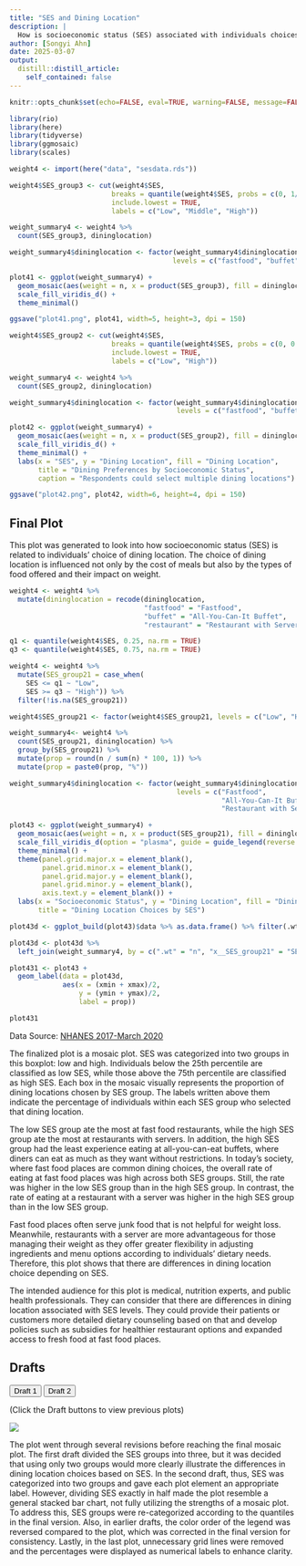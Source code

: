 ```yaml
---
title: "SES and Dining Location"
description: |
  How is socioeconomic status (SES) associated with individuals choices of dining locations?
author: [Songyi Ahn]
date: 2025-03-07
output:
  distill::distill_article:
    self_contained: false
---
```


```r
knitr::opts_chunk$set(echo=FALSE, eval=TRUE, warning=FALSE, message=FALSE)
```

```r
library(rio)
library(here)
library(tidyverse)
library(ggmosaic)
library(scales)
```

```r
weight4 <- import(here("data", "sesdata.rds"))
```

```r
weight4$SES_group3 <- cut(weight4$SES,
                         breaks = quantile(weight4$SES, probs = c(0, 1/3, 2/3, 1), na.rm = TRUE),
                         include.lowest = TRUE,
                         labels = c("Low", "Middle", "High"))

weight_summary4 <- weight4 %>%
  count(SES_group3, dininglocation)

weight_summary4$dininglocation <- factor(weight_summary4$dininglocation, 
                                        levels = c("fastfood", "buffet", "restaurant"))

plot41 <- ggplot(weight_summary4) +
  geom_mosaic(aes(weight = n, x = product(SES_group3), fill = dininglocation)) +
  scale_fill_viridis_d() +
  theme_minimal()

ggsave("plot41.png", plot41, width=5, height=3, dpi = 150)
```

```r
weight4$SES_group2 <- cut(weight4$SES,
                         breaks = quantile(weight4$SES, probs = c(0, 0.5, 1), na.rm = TRUE),
                         include.lowest = TRUE,
                         labels = c("Low", "High"))

weight_summary4 <- weight4 %>%
  count(SES_group2, dininglocation)

weight_summary4$dininglocation <- factor(weight_summary4$dininglocation, 
                                         levels = c("fastfood", "buffet", "restaurant"))

plot42 <- ggplot(weight_summary4) +
  geom_mosaic(aes(weight = n, x = product(SES_group2), fill = dininglocation)) +
  scale_fill_viridis_d() +
  theme_minimal() +
  labs(x = "SES", y = "Dining Location", fill = "Dining Location",
       title = "Dining Preferences by Socioeconomic Status",
       caption = "Respondents could select multiple dining locations")

ggsave("plot42.png", plot42, width=6, height=4, dpi = 150)
```

## Final Plot

This plot was generated to look into how socioeconomic status (SES) is related to individuals’ choice of dining location. The choice of dining location is influenced not only by the cost of meals but also by the types of food offered and their impact on weight. 

```r
weight4 <- weight4 %>%
  mutate(dininglocation = recode(dininglocation,
                                 "fastfood" = "Fastfood", 
                                 "buffet" = "All-You-Can-It Buffet", 
                                 "restaurant" = "Restaurant with Server"))

q1 <- quantile(weight4$SES, 0.25, na.rm = TRUE)
q3 <- quantile(weight4$SES, 0.75, na.rm = TRUE)

weight4 <- weight4 %>%
  mutate(SES_group21 = case_when(
    SES <= q1 ~ "Low",
    SES >= q3 ~ "High")) %>%
  filter(!is.na(SES_group21))

weight4$SES_group21 <- factor(weight4$SES_group21, levels = c("Low", "High"))

weight_summary4<- weight4 %>%
  count(SES_group21, dininglocation) %>%
  group_by(SES_group21) %>%
  mutate(prop = round(n / sum(n) * 100, 1)) %>%
  mutate(prop = paste0(prop, "%"))

weight_summary4$dininglocation <- factor(weight_summary4$dininglocation, 
                                         levels = c("Fastfood",
                                                    "All-You-Can-It Buffet",
                                                    "Restaurant with Server"))

plot43 <- ggplot(weight_summary4) +
  geom_mosaic(aes(weight = n, x = product(SES_group21), fill = dininglocation)) +
  scale_fill_viridis_d(option = "plasma", guide = guide_legend(reverse = TRUE)) +
  theme_minimal() +
  theme(panel.grid.major.x = element_blank(),
        panel.grid.minor.x = element_blank(),
        panel.grid.major.y = element_blank(),
        panel.grid.minor.y = element_blank(),
        axis.text.y = element_blank()) +
  labs(x = "Socioeconomic Status", y = "Dining Location", fill = "Dining Location",
       title = "Dining Location Choices by SES")

plot43d <- ggplot_build(plot43)$data %>% as.data.frame() %>% filter(.wt > 0)

plot43d <- plot43d %>%
  left_join(weight_summary4, by = c(".wt" = "n", "x__SES_group21" = "SES_group21", "x__fill__dininglocation" = "dininglocation"))

plot431 <- plot43 +
  geom_label(data = plot43d,
             aes(x = (xmin + xmax)/2,
                 y = (ymin + ymax)/2,
                 label = prop))

plot431
```

Data Source: [NHANES 2017-March 2020](https://wwwn.cdc.gov/nchs/nhanes/continuousnhanes/default.aspx?Cycle=2017-2020)

The finalized plot is a mosaic plot. SES was categorized into two groups in this boxplot: low and high. Individuals below the 25th percentile are classified as low SES, while those above the 75th percentile are classified as high SES. Each box in the mosaic visually represents the proportion of dining locations chosen by SES group. The labels written above them indicate the percentage of individuals within each SES group who selected that dining location. 

The low SES group ate the most at fast food restaurants, while the high SES group ate the most at restaurants with servers. In addition, the high SES group had the least experience eating at all-you-can-eat buffets, where diners can eat as much as they want without restrictions. In today's society, where fast food places are common dining choices, the overall rate of eating at fast food places was high across both SES groups. Still, the rate was higher in the low SES group than in the high SES group. In contrast, the rate of eating at a restaurant with a server was higher in the high SES group than in the low SES group. 

Fast food places often serve junk food that is not helpful for weight loss. Meanwhile, restaurants with a server are more advantageous for those managing their weight as they offer greater flexibility in adjusting ingredients and menu options according to individuals’ dietary needs. Therefore, this plot shows that there are differences in dining location choice depending on SES.

The intended audience for this plot is medical, nutrition experts, and public health professionals. They can consider that there are differences in dining location associated with SES levels. They could provide their patients or customers more detailed dietary counseling based on that and develop policies such as subsidies for healthier restaurant options and expanded access to fresh food at fast food places.

## Drafts

<div>
<button onclick="showPlot('plot41')">Draft 1</button> 
<button onclick="showPlot('plot42')">Draft 2</button>
</div>

<div>
(Click the Draft buttons to view previous plots)
</div>

<div id="plot-container">
  <img id="plot41" src="plot41.png">
  <img id="plot42" src="plot42.png" style="display:none; width: 100%; height: auto;">
</div>

<script>
  function showPlot(plotId) {
    document.getElementById('plot41').style.display = "none";
    document.getElementById('plot42').style.display = "none";
    document.getElementById(plotId).style.display = "block";
  }
</script>

The plot went through several revisions before reaching the final mosaic plot. The first draft divided the SES groups into three, but it was decided that using only two groups would more clearly illustrate the differences in dining location choices based on SES. In the second draft, thus, SES was categorized into two groups and gave each plot element an appropriate label. However, dividing SES exactly in half made the plot resemble a general stacked bar chart, not fully utilizing the strengths of a mosaic plot. To address this, SES groups were re-categorized according to the quantiles in the final version. Also, in earlier drafts, the color order of the legend was reversed compared to the plot, which was corrected in the final version for consistency. Lastly, in the last plot, unnecessary grid lines were removed and the percentages were displayed as numerical labels to enhance clarity.